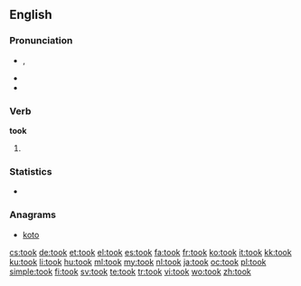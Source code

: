 ==English==

===Pronunciation===
* {{IPA|/tʊk/}}, {{X-SAMPA|/tUk/}}
* {{audio|en-us-took.ogg|Audio (US)}}
* {{rhymes|ʊk}}

===Verb===
'''took'''

# {{simple past of|take}}

===Statistics===
* {{rank|left|part|off|160|took|nothing|God|three}}

===Anagrams===
* [[koto#English|koto]]

[[cs:took]]
[[de:took]]
[[et:took]]
[[el:took]]
[[es:took]]
[[fa:took]]
[[fr:took]]
[[ko:took]]
[[it:took]]
[[kk:took]]
[[ku:took]]
[[li:took]]
[[hu:took]]
[[ml:took]]
[[my:took]]
[[nl:took]]
[[ja:took]]
[[oc:took]]
[[pl:took]]
[[simple:took]]
[[fi:took]]
[[sv:took]]
[[te:took]]
[[tr:took]]
[[vi:took]]
[[wo:took]]
[[zh:took]]
